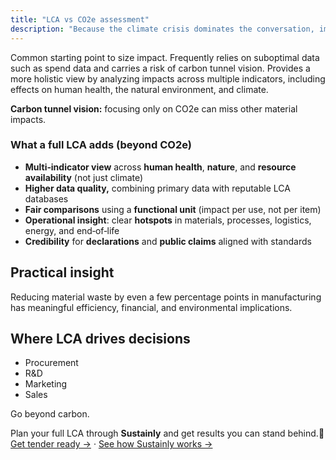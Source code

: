 ```yaml
---
title: "LCA vs CO2e assessment"
description: "Because the climate crisis dominates the conversation, impact discussions often center on CO2e. Quick CO2e assessments are commonly used as a starting point to size impact, but they are frequently based on suboptimal data such as spend data and carry a risk of carbon tunnel vision, where only CO2e is considered."
---
```


<Tabs>
  <Tab title="CO2e assessment">
    Common starting point to size impact. Frequently relies on suboptimal data such as spend data and carries a risk of carbon tunnel vision.
  </Tab>
  <Tab title="Life Cycle Assessment (LCA)">
    Provides a more holistic view by analyzing impacts across multiple indicators, including effects on human health, the natural environment, and climate.
  </Tab>
</Tabs>

**Carbon tunnel vision:** focusing only on CO2e can miss other material impacts.

### What a full LCA adds (beyond CO2e)

- **Multi‑indicator view** across **human health**, **nature**, and **resource availability** (not just climate)
- **Higher data quality,** combining primary data with reputable LCA databases
- **Fair comparisons** using a **functional unit** (impact per use, not per item)
- **Operational insight**: clear **hotspots** in materials, processes, logistics, energy, and end‑of‑life
- **Credibility** for **declarations** and **public claims** aligned with standards

## Practical insight

Reducing material waste by even a few percentage points in manufacturing has meaningful efficiency, financial, and environmental implications.

## Where LCA drives decisions

- Procurement
- R&D
- Marketing
- Sales

Go beyond carbon.

Plan your full LCA through **Sustainly** and get results you can stand behind.🌱
[Get tender ready →](/contact) · [See how Sustainly works →](/product)